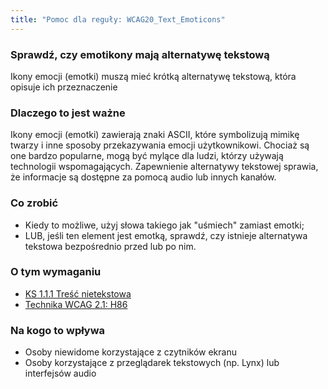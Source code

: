 ```yaml
---
title: "Pomoc dla reguły: WCAG20_Text_Emoticons"
---
```


<div className="toolHelp">
<Row>
<Column colLg={16} colMd={8} colSm={4} className="toolHead">

### Sprawdź, czy emotikony mają alternatywę tekstową

<div id="locLevel"></div>

Ikony emocji (emotki) muszą mieć krótką alternatywę tekstową, która opisuje ich przeznaczenie

</Column>
</Row>
<Row>
<Column colLg={11} colMd={5} colSm={4} className="toolMain">

### Dlaczego to jest ważne

Ikony emocji (emotki) zawierają znaki ASCII, które symbolizują mimikę twarzy i inne sposoby przekazywania emocji użytkownikowi. Chociaż są one bardzo popularne, mogą być mylące dla ludzi, którzy używają technologii wspomagających. Zapewnienie alternatywy tekstowej sprawia, że informacje są dostępne za pomocą audio lub innych kanałów.

<div id="locSnippet"></div>

### Co zrobić

* Kiedy to możliwe, użyj słowa takiego jak "uśmiech" zamiast emotki;
* LUB, jeśli ten element jest emotką, sprawdź, czy istnieje alternatywa tekstowa bezpośrednio przed lub po nim.

</Column>
<Column colLg={5} colMd={3} colSm={4} className="toolLeft">

### O tym wymaganiu

* [KS 1.1.1 Treść nietekstowa](https://wcag.lepszyweb.pl/#non-text-content)
* [Technika WCAG 2.1: H86](https://www.w3.org/WAI/WCAG21/Techniques/html/H86)

### Na kogo to wpływa

* Osoby niewidome korzystające z czytników ekranu
* Osoby korzystające z przeglądarek tekstowych (np. Lynx) lub interfejsów audio

</Column>
</Row>
</div>

